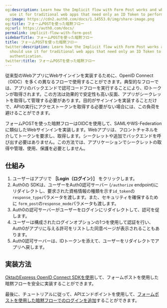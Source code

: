 ```yaml
---
og:description: Learn how the Implicit flow with Form Post works and why you should
  use it for traditional web apps that need only an ID Token to perform user authentication.
og:image: https://cdn2.auth0.com/docs/1.14553.0/img/share-image.png
og:title: フォームPOSTを使った暗黙フロー
og:url: https://auth0.com/docs/
permalink: implicit-flow-with-form-post
sidebarTitle: フォームPOSTを使った暗黙フロー
title: フォームPOSTを使った暗黙フロー
twitter:description: Learn how the Implicit flow with Form Post works and why you
  should use it for traditional web apps that need only an ID Token to perform user
  authentication.
twitter:title: フォームPOSTを使った暗黙フロー
---
```




従来型のWebアプリにWebサインインを実装するために、OpenID Connect（OIDC）を多くの異なるフローで使用することができます。典型的なフローでは、アプリのバックエンドで認可コードフローを実行することにより、IDトークンが取得されます。この方法は効果的で安定性も高い反面、アプリがシークレットを取得して管理する必要があります。目的がサインインを実装することだけで、APIの実行にアクセストークンを取得する必要がない場合には、この負荷を避けることができます。

フォームPOSTを使った暗黙フローはOIDCを使用して、SAMLやWS-Federationに類似したWebサインインを実装します。Webアプリは、フロントチャネルを介してトークンを要求し、取得します。シークレットや追加でバックエンドを呼び出す必要はありません。この方法では、アプリケーションでシークレットの取得や管理、使用、保護を必要としません。

## 仕組み



1. ユーザーはアプリで **［Login（ログイン）］** をクリックします。
2. Auth0の SDKは、ユーザーをAuth0認可サーバー (`/authorize` endpoint)にリダイレクトし、要求された資格情報の種類を示す`id_token`の`response_type`パラメータを渡します。また、セキュリティを確保するために `form_post`の`response_mode`パラメータも渡します。
3. Auth0の認可サーバーがユーザーをログインにリダイレクトして、認可を促します。
4. ユーザーは構成されたログインオプションの1つを使用して認証を行い、Auth0がアプリに与える許可をリストした同意ページが表示されることもあります。
5. Auth0認可サーバーは、IDトークンを添えて、ユーザーをリダイレクトでアプリへ戻します。

## 実装方法

[OktaのExpress OpenID Connect SDKを使用](https://www.npmjs.com/package/express-openid-connect)して、フォームポストを使用した暗黙フローを安全に実装することができます。



最後に、チュートリアルに従って、APIエンドポイントを使用して、[フォームポストを使用した暗黙フローでのログインを追加](/login/authentication/add-login-using-the-implicit-flow-with-form-post)することができます。